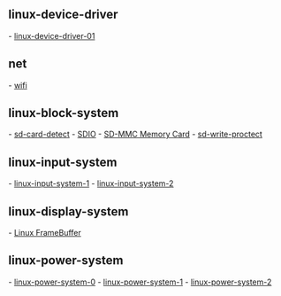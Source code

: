 
== linux-device-driver ==

- [[linux-device-driver-01]]

== net ==

- [[wifi]]

== linux-block-system ==

- [[sd-card-detect]]
- [[SDIO]]
- [[SD-MMC Memory Card]]
- [[sd-write-proctect]]

== linux-input-system ==

- [[linux-input-system-1]]
- [[linux-input-system-2]]

== linux-display-system ==

- [[Linux FrameBuffer]]


== linux-power-system ==

- [[linux-power-system-0]]
- [[linux-power-system-1]]
- [[linux-power-system-2]]
